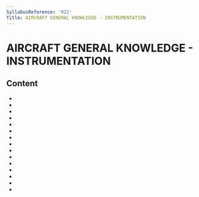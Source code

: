 ```yaml
---
SyllabusReference: '022'
Title: AIRCRAFT GENERAL KNOWLEDGE - INSTRUMENTATION
---
```


# AIRCRAFT GENERAL KNOWLEDGE - INSTRUMENTATION

## Content

- <Link href="022.01" />
- <Link href="022.02" />
- <Link href="022.03" />
- <Link href="022.04" />
- <Link href="022.05" />
- <Link href="022.06" />
- <Link href="022.07" />
- <Link href="022.08" />
- <Link href="022.09" />
- <Link href="022.10" />
- <Link href="022.11" />
- <Link href="022.12" />
- <Link href="022.13" />
- <Link href="022.14" />
- <Link href="022.15" />
